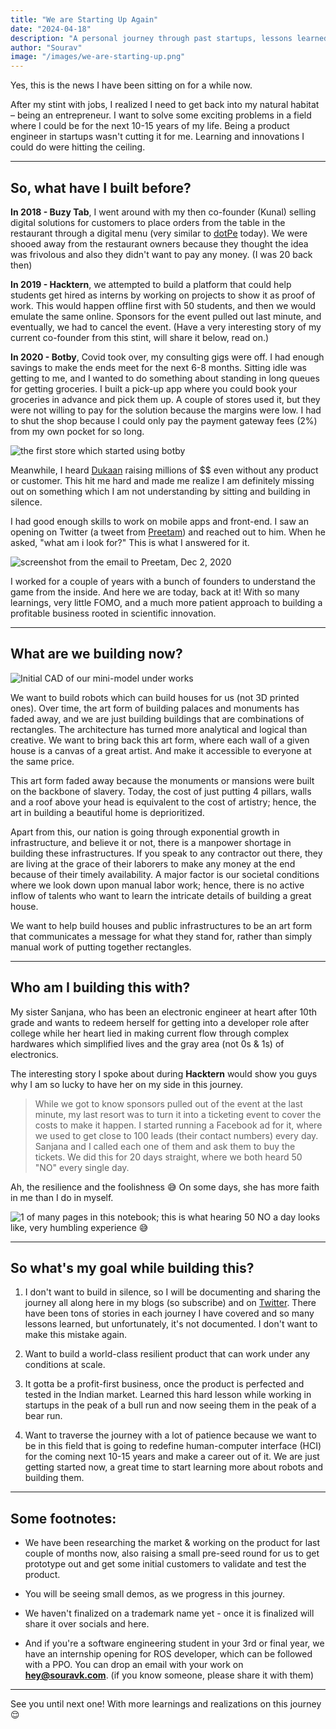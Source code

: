 ```yaml
---
title: "We are Starting Up Again"
date: "2024-04-18"
description: "A personal journey through past startups, lessons learned, and the vision for building robots that can create beautiful architecture while addressing India's infrastructure challenges."
author: "Sourav"
image: "/images/we-are-starting-up.png"
---
```


Yes, this is the news I have been sitting on for a while now.

After my stint with jobs, I realized I need to get back into my natural habitat – being an entrepreneur.
I want to solve some exciting problems in a field where I could be for the next 10-15 years of my life.
Being a product engineer in startups wasn't cutting it for me. Learning and innovations I could do were hitting the ceiling.

---

## So, what have I built before?

**In 2018 - Buzy Tab**, I went around with my then co-founder (Kunal) selling digital solutions for customers to place orders from the table in the restaurant through a digital menu (very similar to [dotPe](https://dotpe.in/) today). We were shooed away from the restaurant owners because they thought the idea was frivolous and also they didn't want to pay any money. (I was 20 back then)

**In 2019 - Hacktern**, we attempted to build a platform that could help students get hired as interns by working on projects to show it as proof of work. This would happen offline first with 50 students, and then we would emulate the same online. Sponsors for the event pulled out last minute, and eventually, we had to cancel the event. (Have a very interesting story of my current co-founder from this stint, will share it below, read on.)

**In 2020 - Botby**, Covid took over, my consulting gigs were off. I had enough savings to make the ends meet for the next 6-8 months. Sitting idle was getting to me, and I wanted to do something about standing in long queues for getting groceries.
I built a pick-up app where you could book your groceries in advance and pick them up. A couple of stores used it, but they were not willing to pay for the solution because the margins were low. I had to shut the shop because I could only pay the payment gateway fees (2%) from my own pocket for so long.

![the first store which started using botby](https://substack-post-media.s3.amazonaws.com/public/images/5e756804-46d9-43f8-9666-2c208538786b_2981x3032.png)

Meanwhile, I heard [Dukaan](https://mydukaan.io/) raising millions of $$ even without any product or customer. This hit me hard and made me realize I am definitely missing out on something which I am not understanding by sitting and building in silence.

I had good enough skills to work on mobile apps and front-end. I saw an opening on Twitter (a tweet from [Preetam](https://twitter.com/hipreetam93)) and reached out to him. When he asked, "what am i look for?" This is what I answered for it.

![screenshot from the email to Preetam, Dec 2, 2020](https://substack-post-media.s3.amazonaws.com/public/images/768bfe32-9953-469d-80ef-4ed0ae3bb14a_583x171.png)

I worked for a couple of years with a bunch of founders to understand the game from the inside.
And here we are today, back at it!
With so many learnings, very little FOMO, and a much more patient approach to building a profitable business rooted in scientific innovation.

---

## What are we building now?

![Initial CAD of our mini-model under works](https://substack-post-media.s3.amazonaws.com/public/images/772a5f65-71a1-4243-9d6e-615b12d8dad6_1221x776.png)

We want to build robots which can build houses for us (not 3D printed ones). Over time, the art form of building palaces and monuments has faded away, and we are just building buildings that are combinations of rectangles.
The architecture has turned more analytical and logical than creative.
We want to bring back this art form, where each wall of a given house is a canvas of a great artist. And make it accessible to everyone at the same price.

This art form faded away because the monuments or mansions were built on the backbone of slavery.
Today, the cost of just putting 4 pillars, walls and a roof above your head is equivalent to the cost of artistry; hence, the art in building a beautiful home is deprioritized.

Apart from this, our nation is going through exponential growth in infrastructure, and believe it or not, there is a manpower shortage in building these infrastructures.
If you speak to any contractor out there, they are living at the grace of their laborers to make any money at the end because of their timely availability.
A major factor is our societal conditions where we look down upon manual labor work; hence, there is no active inflow of talents who want to learn the intricate details of building a great house.

We want to help build houses and public infrastructures to be an art form that communicates a message for what they stand for, rather than simply manual work of putting together rectangles.

---

## Who am I building this with?

My sister Sanjana, who has been an electronic engineer at heart after 10th grade and wants to redeem herself for getting into a developer role after college while her heart lied in making current flow through complex hardwares which simplified lives and the gray area (not 0s & 1s) of electronics.

The interesting story I spoke about during **Hacktern** would show you guys why I am so lucky to have her on my side in this journey.

> While we got to know sponsors pulled out of the event at the last minute, my last resort was to turn it into a ticketing event to cover the costs to make it happen.
> I started running a Facebook ad for it, where we used to get close to 100 leads (their contact numbers) every day.
> Sanjana and I called each one of them and ask them to buy the tickets.
> We did this for 20 days straight, where we both heard 50 "NO" every single day.

Ah, the resilience and the foolishness 😅
On some days, she has more faith in me than I do in myself.

![1 of many pages in this notebook; this is what hearing 50 NO a day looks like, very humbling experience 😅](https://substack-post-media.s3.amazonaws.com/public/images/d714ab93-50ce-45bc-8e46-da24f39f9804_4031x3023.png)

---

## So what's my goal while building this?

1. I don't want to build in silence, so I will be documenting and sharing the journey all along here in my blogs (so subscribe) and on [Twitter](https://twitter.com/sourav_bz). There have been tons of stories in each journey I have covered and so many lessons learned, but unfortunately, it's not documented. I don't want to make this mistake again.

2. Want to build a world-class resilient product that can work under any conditions at scale.

3. It gotta be a profit-first business, once the product is perfected and tested in the Indian market. Learned this hard lesson while working in startups in the peak of a bull run and now seeing them in the peak of a bear run.

4. Want to traverse the journey with a lot of patience because we want to be in this field that is going to redefine human-computer interface (HCI) for the coming next 10-15 years and make a career out of it. We are just getting started now, a great time to start learning more about robots and building them.

---

## Some footnotes:

- We have been researching the market & working on the product for last couple of months now, also raising a small pre-seed round for us to get prototype out and get some initial customers to validate and test the product.

- You will be seeing small demos, as we progress in this journey.

- We haven't finalized on a trademark name yet - once it is finalized will share it over socials and here.

- And if you're a software engineering student in your 3rd or final year, we have an internship opening for ROS developer, which can be followed with a PPO. You can drop an email with your work on **hey@souravk.com**. (if you know someone, please share it with them)

---

See you until next one!
With more learnings and realizations on this journey 😌
